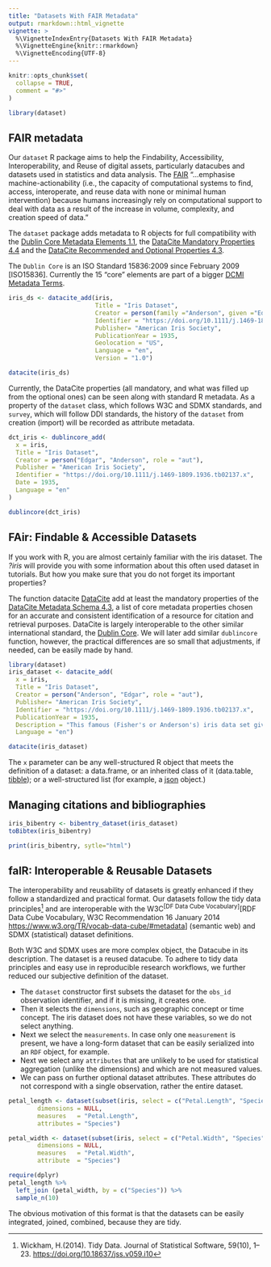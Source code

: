 ```yaml
---
title: "Datasets With FAIR Metadata"
output: rmarkdown::html_vignette
vignette: >
  %\VignetteIndexEntry{Datasets With FAIR Metadata}
  %\VignetteEngine{knitr::rmarkdown}
  %\VignetteEncoding{UTF-8}
---
```


```r
knitr::opts_chunk$set(
  collapse = TRUE,
  comment = "#>"
)
```

```r
library(dataset)
```

## FAIR metadata

Our `dataset` R package aims to help the Findability, Accessibility, Interoperability, and Reuse of digital assets, particularly datacubes and datasets used in statistics and data analysis. The [FAIR](https://www.go-fair.org/fair-principles/) "…emphasise machine-actionability (i.e., the capacity of computational systems to find, access, interoperate, and reuse data with none or minimal human intervention) because humans increasingly rely on computational support to deal with data as a result of the increase in volume, complexity, and creation speed of data."

The `dataset` package adds metadata to R objects for full compatibility with the [Dublin Core Metadata Elements 1.1](https://www.dublincore.org/specifications/dublin-core/dces/), the [DataCite Mandatory Properties 4.4](https://support.datacite.org/docs/datacite-metadata-schema-44) and the [DataCite Recommended and Optional Properties 4.3](https://support.datacite.org/docs/schema-optional-properties-v43).

The `Dublin Core` is an ISO Standard 15836:2009 since February 2009 [ISO15836]. Currently the 15 "core" elements are part of a bigger [DCMI Metadata Terms](https://www.dublincore.org/specifications/dublin-core/dcmi-terms/).



```r
iris_ds <- datacite_add(iris,
                        Title = "Iris Dataset",
                        Creator = person(family ="Anderson", given ="Edgar", role = "aut"),
                        Identifier = "https://doi.org/10.1111/j.1469-1809.1936.tb02137.x",
                        Publisher= "American Iris Society",
                        PublicationYear = 1935,
                        Geolocation = "US",
                        Language = "en", 
                        Version = "1.0")

datacite(iris_ds)
```

Currently, the DataCite properties (all mandatory, and what was filled up from the optional ones) can be seen along with standard R metadata. As a property of the `dataset` class, which follows W3C and SDMX standards, and `survey`, which will follow DDI standards, the history of the `dataset` from creation (import) will be recorded as attribute metadata.

```r
dct_iris <- dublincore_add(
  x = iris,
  Title = "Iris Dataset",
  Creator = person("Edgar", "Anderson", role = "aut"),
  Publisher = "American Iris Society",
  Identifier = "https://doi.org/10.1111/j.1469-1809.1936.tb02137.x",
  Date = 1935,
  Language = "en"
)

dublincore(dct_iris)
```
## FAir: Findable & Accessible Datasets

If you work with R, you are almost certainly familiar with the iris dataset.  The *?iris* will provide you with some information about this often used dataset in tutorials. But how you make sure that you do not forget its important properties?

The function datacite [DataCite](https://datacite.org/) add at least the mandatory properties of the [DataCite Metadata Schema 4.3](https://schema.datacite.org/), a list of core metadata properties chosen for an accurate and consistent identification of a resource for citation and retrieval purposes. DataCite is largely interoperable to the other similar international standard, the [Dublin Core](https://www.dublincore.org/).  We will later add similar `dublincore` function, however, the practical differences are so small that adjustments, if needed, can be easily made by hand.

```r
library(dataset)
iris_dataset <- datacite_add(
  x = iris,
  Title = "Iris Dataset",
  Creator = person("Anderson", "Edgar", role = "aut"),
  Publisher= "American Iris Society",
  Identifier = "https://doi.org/10.1111/j.1469-1809.1936.tb02137.x",
  PublicationYear = 1935,
  Description = "This famous (Fisher's or Anderson's) iris data set gives the measurements in centimeters of the variables sepal length and width and petal length and width, respectively, for 50 flowers from each of 3 species of iris. The species are Iris setosa, versicolor, and virginica.",
  Language = "en")
```
```r
datacite(iris_dataset)
```
The `x` parameter can be any well-structured R object that meets the definition of a dataset: a data.frame, or an inherited class of it (data.table, [tibble](https://tibble.tidyverse.org/)); or a well-structured list (for example, a [json](https://arxiv.org/abs/1403.2805) object.)

## Managing citations and bibliographies {#bibliography}

```r
iris_bibentry <- bibentry_dataset(iris_dataset)
toBibtex(iris_bibentry)
```



```r
print(iris_bibentry, sytle="html")
```

## faIR: Interoperable & Reusable Datasets

The interoperability and reusability of datasets is greatly enhanced if they follow a standardized and practical format.  Our datasets follow the tidy data principles^[Wickham, H.(2014). Tidy Data. Journal of Statistical Software, 59(10), 1–23. <https://doi.org/10.18637/jss.v059.i10>] and are interoperable with the W3C^[DF Data Cube Vocabulary]^[RDF Data Cube Vocabulary, W3C Recommendation 16 January 2014  <https://www.w3.org/TR/vocab-data-cube/#metadata>] (semantic web) and SDMX (statistical) dataset definitions.

Both W3C and SDMX uses are more complex object, the Datacube in its description. The dataset is a reused datacube. To adhere to tidy data principles and easy use in reproducible research workflows, we further reduced our subjective definition of the dataset. 

- The `dataset` constructor first subsets the dataset for the `obs_id` observation identifier, and if it is missing, it creates one.
- Then it selects the `dimensions`, such as geographic concept or time concept. The iris dataset does not have these variables, so we do not select anything.
- Next we select the `measurements`.  In case only one `measurement` is present, we have a long-form dataset that can be easily serialized into an `RDF` object, for example. 
- Next we select any `attributes` that are unlikely to be used for statistical aggregation (unlike the dimensions) and which are not measured values. 
- We can pass on further optional dataset attributes. These attributes do not correspond with a single observation, rather the entire dataset.

```r
petal_length <- dataset(subset(iris, select = c("Petal.Length", "Species")), 
        dimensions = NULL, 
        measures   = "Petal.Length", 
        attributes = "Species")

petal_width <- dataset(subset(iris, select = c("Petal.Width", "Species")), 
        dimensions = NULL, 
        measures   = "Petal.Width", 
        attribute  = "Species")

require(dplyr)
petal_length %>%
  left_join (petal_width, by = c("Species")) %>%
  sample_n(10)
```

The obvious motivation of this format is that the datasets can be easily integrated, joined, combined, because they are tidy.

